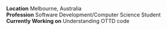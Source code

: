 '''Location''' Melbourne, Australia<br />
'''Profession''' Software Development/Computer Science Student<br />
'''Currently Working on''' Understanding OTTD code<br />